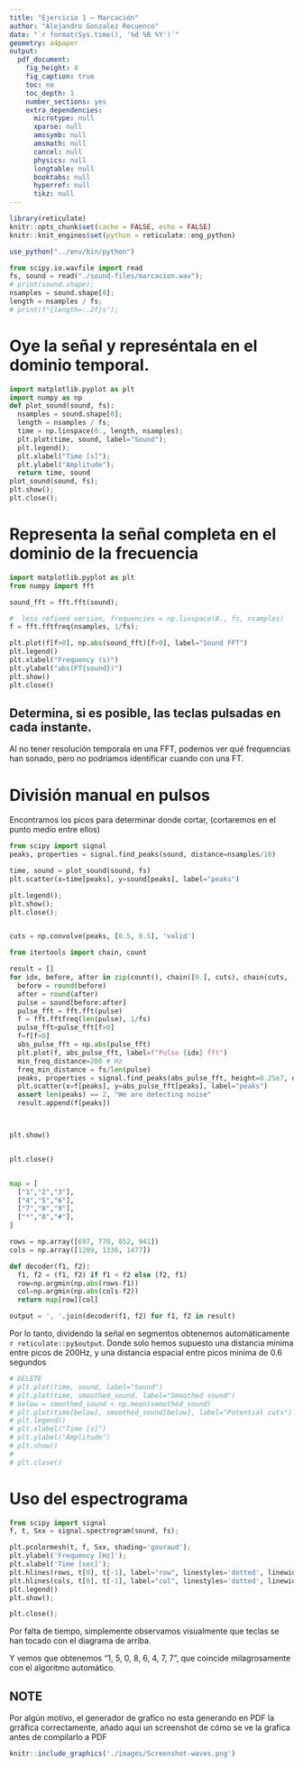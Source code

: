 ```yaml
---
title: "Ejercicio 1 — Marcación"
author: "Alejandro Gonzalez Recuenco"
date: "`r format(Sys.time(), '%d %B %Y')`"
geometry: a4paper
output:
  pdf_document:
    fig_height: 4
    fig_caption: true
    toc: no
    toc_depth: 1
    number_sections: yes
    extra_dependencies:
      microtype: null
      xparse: null
      amssymb: null
      amsmath: null
      cancel: null
      physics: null
      longtable: null
      booktabs: null
      hyperref: null
      tikz: null
---
```



```r
library(reticulate)
knitr::opts_chunk$set(cache = FALSE, echo = FALSE)
knitr::knit_engines$set(python = reticulate::eng_python)

use_python("../env/bin/python")

```


```python
from scipy.io.wavfile import read
fs, sound = read("./sound-files/marcacion.wav");
# print(sound.shape);
nsamples = sound.shape[0];
length = nsamples / fs;
# print(f"{length=:.2f}s");
```

# Oye la señal y represéntala en el dominio temporal.

```python
import matplotlib.pyplot as plt
import numpy as np
def plot_sound(sound, fs):
  nsamples = sound.shape[0];
  length = nsamples / fs;
  time = np.linspace(0., length, nsamples);
  plt.plot(time, sound, label="Sound");
  plt.legend();
  plt.xlabel("Time [s]");
  plt.ylabel("Amplitude");
  return time, sound
plot_sound(sound, fs);
plt.show();
plt.close();
```



# Representa la señal completa en el dominio de la frecuencia

```python
import matplotlib.pyplot as plt
from numpy import fft

sound_fft = fft.fft(sound);

#  less refined version, frequencies = np.linspace(0., fs, nsamples)
f = fft.fftfreq(nsamples, 1/fs);

plt.plot(f[f>0], np.abs(sound_fft)[f>0], label="Sound FFT")
plt.legend()
plt.xlabel("Frequency (s)")
plt.ylabel("abs(FT{sound})")
plt.show()
plt.close()

```

## Determina, si es posible, las teclas pulsadas en cada instante.

Al no tener resolución temporala en una FFT, podemos ver qué frequencias han sonado, pero no podríamos identificar cuando con una FT.

# División manual en pulsos

Encontramos los picos para determinar donde cortar, (cortaremos en el punto medio entre ellos)

```python
from scipy import signal
peaks, properties = signal.find_peaks(sound, distance=nsamples/10)

time, sound = plot_sound(sound, fs)
plt.scatter(x=time[peaks], y=sound[peaks], label="peaks")

plt.legend();
plt.show();
plt.close();


cuts = np.convolve(peaks, [0.5, 0.5], 'valid')

```

```python
from itertools import chain, count

result = []
for idx, before, after in zip(count(), chain([0.], cuts), chain(cuts, [len(sound)])):
  before = round(before)
  after = round(after)
  pulse = sound[before:after]
  pulse_fft = fft.fft(pulse)
  f = fft.fftfreq(len(pulse), 1/fs)
  pulse_fft=pulse_fft[f>0]
  f=f[f>0]
  abs_pulse_fft = np.abs(pulse_fft)
  plt.plot(f, abs_pulse_fft, label=f"Pulse {idx} fft")
  min_freq_distance=200 # Hz
  freq_min_distance = fs/len(pulse)
  peaks, properties = signal.find_peaks(abs_pulse_fft, height=0.25e7, distance=round(min_freq_distance/freq_min_distance))
  plt.scatter(x=f[peaks], y=abs_pulse_fft[peaks], label="peaks")
  assert len(peaks) == 2, "We are detecting noise"
  result.append(f[peaks])



plt.show()


plt.close()



```

```python
map = [
  ["1","2","3"],
  ["4","5","6"],
  ["7","8","9"],
  ["*","0","#"],
]

rows = np.array([697, 770, 852, 941])
cols = np.array([1209, 1336, 1477])

def decoder(f1, f2):
  f1, f2 = (f1, f2) if f1 < f2 else (f2, f1)
  row=np.argmin(np.abs(rows-f1))
  col=np.argmin(np.abs(cols-f2))
  return map[row][col]

```

```python

output = ', '.join(decoder(f1, f2) for f1, f2 in result)


```

Por lo tanto, dividendo la señal en segmentos obtenemos automáticamente `r reticulate::py$output`. Donde solo hemos supuesto una distancia mínima entre picos de 200Hz, y una distancia espacial entre picos mínima de 0.6 segundos


```python
# DELETE
# plt.plot(time, sound, label="Sound")
# plt.plot(time, smoothed_sound, label="Smoothed sound")
# below = smoothed_sound < np.mean(smoothed_sound)
# plt.plot(time[below], smoothed_sound[below], label="Potential cuts")
# plt.legend()
# plt.xlabel("Time [s]")
# plt.ylabel("Amplitude")
# plt.show()
#
# plt.close()

```


# Uso del espectrograma


```python
from scipy import signal
f, t, Sxx = signal.spectrogram(sound, fs);

plt.pcolormesh(t, f, Sxx, shading='gouraud');
plt.ylabel('Frequency [Hz]');
plt.xlabel('Time [sec]');
plt.hlines(rows, t[0], t[-1], label="row", linestyles='dotted', linewidth=0.2, colors='y')
plt.hlines(cols, t[0], t[-1], label="col", linestyles='dotted', linewidth=0.2, colors='r')
plt.legend()
plt.show();

plt.close();
```

Por falta de tiempo, simplemente observamos visualmente que teclas se han tocado con el diagrama de arriba.

Y vemos que obtenemos "1, 5, 0, 8, 6, 4, 7, 7", que coincide milagrosamente con el algoritmo automático.

\pagebreak
## NOTE

Por algún motivo, el generador de grafico no esta generando en PDF la grráfica correctamente, añado aquí un screenshot de cómo se ve la grafica antes de compilarlo a PDF

```r
knitr::include_graphics('./images/Screenshot-waves.png')
```
